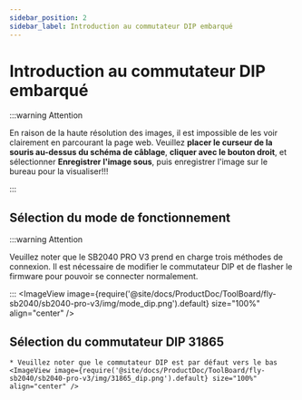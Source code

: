 ```yaml
---
sidebar_position: 2
sidebar_label: Introduction au commutateur DIP embarqué
---
```


# Introduction au commutateur DIP embarqué

:::warning Attention

En raison de la haute résolution des images, il est impossible de les voir clairement en parcourant la page web. Veuillez **placer le curseur de la souris au-dessus du schéma de câblage**, **cliquer avec le bouton droit**, et sélectionner **Enregistrer l'image sous**, puis enregistrer l'image sur le bureau pour la visualiser!!!

:::

## Sélection du mode de fonctionnement

:::warning Attention

Veuillez noter que le SB2040 PRO V3 prend en charge trois méthodes de connexion. Il est nécessaire de modifier le commutateur DIP et de flasher le firmware pour pouvoir se connecter normalement.

:::
    <ImageView image={require('@site/docs/ProductDoc/ToolBoard/fly-sb2040/sb2040-pro-v3/img/mode_dip.png').default} size="100%" align="center" />

## Sélection du commutateur DIP 31865

    * Veuillez noter que le commutateur DIP est par défaut vers le bas
    <ImageView image={require('@site/docs/ProductDoc/ToolBoard/fly-sb2040/sb2040-pro-v3/img/31865_dip.png').default} size="100%" align="center" />